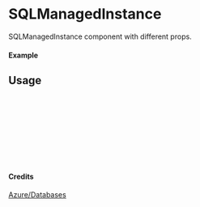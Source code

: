 
<Meta of={SQLManagedInstance} title="Azure/Databases/SQLManagedInstance" />

# SQLManagedInstance

SQLManagedInstance component with different props.

#### Example

<Canvas of={SQLManagedInstance.Primary} />

## Usage

```ts
import { SQLManagedInstance } from "yadl-ui";

const Example = () => {
  return (
      <SQLManagedInstance />
  );
};

export default Example;
```

#### Credits
[Azure/Databases](https://learn.microsoft.com/en-us/azure/architecture/icons/)
